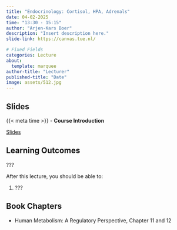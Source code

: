 ```yaml
---
title: "Endocrinology: Cortisol, HPA, Adrenals"
date: 04-02-2025
time: "13:30 - 15:15"
author: "Arjen-Kars Boer"
description: "Insert description here."
slide-link: https://canvas.tue.nl/

# Fixed Fields
categories: Lecture
about:
  template: marquee
author-title: "Lecturer"
published-title: "Date"
image: assets/512.jpg
---
```


## Slides
::: slide-deck
{{< meta time >}} - **Course Introduction**

::: slides
[Slides]({{< meta slide-link >}})
:::
:::

## Learning Outcomes

::: {.callout-important title="Principal Learning Outcome ?"}
???
:::

After this lecture, you should be able to:

1. ???

## Book Chapters

- Human Metabolism: A Regulatory Perspective, Chapter 11 and 12
